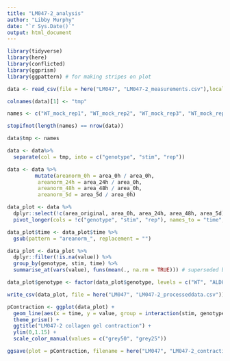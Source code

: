```yaml
---
title: "LM047-2_analysis"
author: "Libby Murphy"
date: "`r Sys.Date()`"
output: html_document
---
```


```r
library(tidyverse)
library(here)
library(conflicted)
library(ggprism)
library(ggpattern) # for making stripes on plot
```

```r

data <- read_csv(file = here("LM047", "LM047-2_measurements.csv"),locale=locale(encoding="latin1"))[,c(1:6)]

colnames(data)[1] <- "tmp"

names <- c("WT_mock_rep1", "WT_mock_rep2", "WT_mock_rep3", "WT_mock_rep4", "WT_TGFb_rep1", "WT_TGFb_rep2", "WT_TGFb_rep3", "WT_TGFb_rep4", "ALDH2KO_mock_rep1", "ALDH2KO_mock_rep2", "ALDH2KO_mock_rep3", "ALDH2KO_mock_rep4", "ALDH2KO_TGFb_rep1", "ALDH2KO_TGFb_rep2", "ALDH2KO_TGFb_rep3", "ALDH2KO_TGFb_rep4")

stopifnot(length(names) == nrow(data))

data$tmp <- names

data <- data%>%
  separate(col = tmp, into = c("genotype", "stim", "rep"))

data <- data %>%
         mutate(areanorm_0h = area_0h / area_0h,
          areanorm_24h = area_24h / area_0h, 
          areanorm_48h = area_48h / area_0h,
          areanorm_5d = area_5d / area_0h)

data_plot <- data %>%
  dplyr::select(!c(area_original, area_0h, area_24h, area_48h, area_5d)) %>%
  pivot_longer(cols = !c("genotype", "stim", "rep"), names_to = "time", values_to = "value")

data_plot$time <- data_plot$time %>%
  gsub(pattern = "areanorm_", replacement = "")

data_plot <- data_plot %>%
  dplyr::filter(!is.na(value)) %>%
  group_by(genotype, stim, time) %>%
  summarise_at(vars(value), funs(mean(., na.rm = TRUE))) # superseded but still works well enough for me!

data_plot$genotype <- factor(data_plot$genotype, levels = c("WT", "ALDH2KO"))

write_csv(data_plot, file = here("LM047", "LM047-2_processeddata.csv"))

```

```r
pContraction <- ggplot(data_plot) +
  geom_line(aes(x = time, y = value, group = interaction(stim, genotype), color = stim, linetype = genotype), linewidth = 1.5) +
  theme_prism() +
  ggtitle("LM047-2 collagen gel contraction") +
  ylim(0,1.15) +
  scale_color_manual(values = c("grey50", "grey25"))

ggsave(plot = pContraction, filename = here("LM047", "LM047-2_contractionplot.png"), device = "png", bg = "white")  
```
